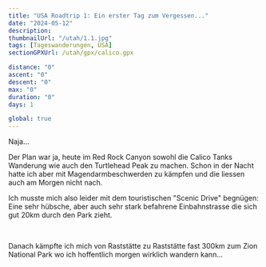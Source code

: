 ```yaml
---
title: "USA Roadtrip 1: Ein erster Tag zum Vergessen..."
date: "2024-05-12"
description:
thumbnailUrl: "/utah/1.1.jpg"
tags: [Tageswanderungen, USA]
sectionGPXUrl: /utah/gpx/calico.gpx

distance: "0"
ascent: "0"
descent: "0"
max: "0"
duration: "0"
days: 1

global: true
---
```


Naja...

Der Plan war ja, heute im Red Rock Canyon sowohl die Calico Tanks Wanderung wie auch den Turtlehead Peak zu machen. Schon in der Nacht hatte ich aber mit Magendarmbeschwerden zu kämpfen und die liessen auch am Morgen nicht nach.

Ich musste mich also leider mit dem touristischen "Scenic Drive" begnügen: Eine sehr hübsche, aber auch sehr stark befahrene Einbahnstrasse die sich gut 20km durch den Park zieht.


<Img imageUrl="/utah/1.1.jpg" description="Der Red Rock Canyon nahe Las Vegas" />
<Img imageUrl="/utah/1.2.jpg" description="Turtlehead Peak, da hätte ich eigentlich hoch gewollt" />
<Img imageUrl="/utah/1.3.jpg" description="" />
<Img imageUrl="/utah/1.4.jpg" description="" />    

Danach kämpfte ich mich von Raststätte zu Raststätte fast 300km zum Zion National Park wo ich hoffentlich morgen wirklich wandern kann...

<Img imageUrl="/utah/1.5.jpg" 
description="Mein Schlafplatz ganz in der Nähe vom Zion National Park" />    